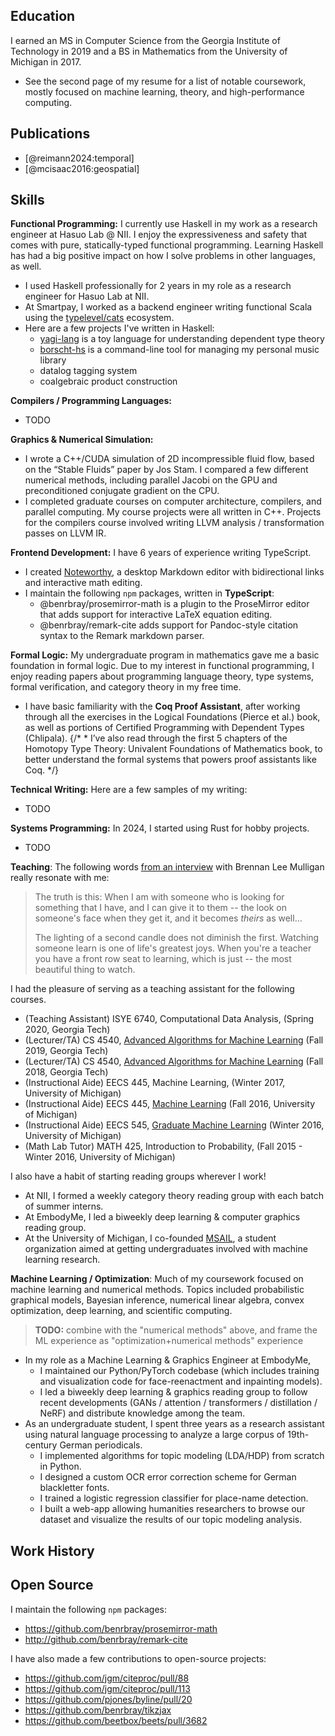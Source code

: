 ## Education

I earned an MS in Computer Science from the Georgia Institute of Technology in 2019 and a BS in Mathematics from the University of Michigan in 2017.

* See the second page of my resume for a list of notable coursework, mostly focused on machine learning, theory, and high-performance computing.

## Publications

* [@reimann2024:temporal]
* [@mcisaac2016:geospatial]

## Skills

**Functional Programming:**  I currently use Haskell in my work as a research
engineer at Hasuo Lab @ NII.  I enjoy the expressiveness and safety that
comes with pure, statically-typed functional programming.  Learning Haskell has had a big positive impact on how I solve problems
in other languages, as well.

* I used Haskell professionally for 2 years in my role as a research engineer for Hasuo Lab at NII.
* At Smartpay, I worked as a backend engineer writing functional Scala using the [typelevel/cats](https://typelevel.org/cats/) ecosystem.
* Here are a few projects I've written in Haskell:
  * [yagi-lang]() is a toy language for understanding dependent type theory
  * [borscht-hs]() is a command-line tool for managing my personal music library
  * datalog tagging system
  * coalgebraic product construction

**Compilers / Programming Languages:** 

* TODO

**Graphics & Numerical Simulation:**

* I wrote a C++/CUDA simulation of 2D incompressible fluid flow, based on the “Stable Fluids” paper by Jos Stam.  I compared a few different numerical methods, including parallel Jacobi on the GPU and preconditioned conjugate gradient on the CPU.
* I completed graduate courses on computer architecture, compilers, and parallel computing.  My course projects were all written in C++.  Projects for the compilers course involved writing LLVM analysis / transformation passes on LLVM IR.

**Frontend Development:** I have 6 years of experience writing TypeScript.

* I created [Noteworthy](https://github.com/benrbray/noteworthy), a desktop Markdown editor with bidirectional links and interactive math editing.
* I maintain the following `npm` packages, written in **TypeScript**:
  * @benrbray/prosemirror-math is a plugin to the ProseMirror editor that adds support for interactive LaTeX equation editing.
  * @benrbray/remark-cite adds support for Pandoc-style citation syntax to the Remark markdown parser.

**Formal Logic:**  My undergraduate program in mathematics gave me a basic foundation in formal logic.  Due to my interest in functional programming, I enjoy reading papers about programming language theory, type systems, formal verification, and category theory in my free time.

* I have basic familiarity with the **Coq Proof Assistant**, after working through all the exercises in the Logical
Foundations (Pierce et al.) book, as well as portions of Certified Programming
with Dependent Types (Chlipala).
{/* * I’ve also read through the first 5 chapters of the Homotopy Type Theory:  Univalent Foundations of Mathematics book, to better understand the formal systems that powers proof assistants like Coq. */}

**Technical Writing:** Here are a few samples of my writing:

* TODO

**Systems Programming:** In 2024, I started using Rust for hobby projects.

* TODO

**Teaching**:  The following words [from an interview](https://youtu.be/F572OcpTcKY?t=582) with Brennan Lee Mulligan really resonate with me:

> The truth is this:  When I am with someone who is looking for something that I have,
> and I can give it to them -- the look on someone's face when they get it, and it becomes
> *theirs* as well...  
>
> The lighting of a second candle does not diminish the first.  Watching someone
> learn is one of life's greatest joys.  When you're a teacher you have a front
> row seat to learning, which is just -- the most beautiful thing to watch.

I had the pleasure of serving as a teaching assistant for the following courses. 

* (Teaching Assistant) ISYE 6740, Computational Data Analysis, (Spring 2020, Georgia Tech)
* (Lecturer/TA) CS 4540, [Advanced Algorithms for Machine Learning](https://cs4540-f19.github.io/) (Fall 2019, Georgia Tech)
* (Lecturer/TA) CS 4540, [Advanced Algorithms for Machine Learning](https://cs4540-f18.github.io/) (Fall 2018, Georgia Tech)
* (Instructional Aide) EECS 445, Machine Learning, (Winter 2017, University of Michigan)
* (Instructional Aide) EECS 445, [Machine Learning](https://eecs445-f16.github.io/) (Fall 2016, University of Michigan)
* (Instructional Aide) EECS 545, [Graduate Machine Learning](https://github.com/thejakeyboy/umich-eecs545-lectures) (Winter 2016, University of Michigan)
* (Math Lab Tutor) MATH 425, Introduction to Probability, (Fall 2015 - Winter 2016, University of Michigan)

I also have a habit of starting reading groups wherever I work!

* At NII, I formed a weekly category theory reading group with each batch of summer interns.
* At EmbodyMe, I led a biweekly deep learning & computer graphics reading group.
* At the University of Michigan, I co-founded [MSAIL](https://msail.github.io/), a student organization aimed at getting undergraduates involved with machine learning research.

**Machine Learning / Optimization**:  Much of my coursework focused on machine learning and numerical methods.  Topics included probabilistic graphical models, Bayesian inference, numerical linear algebra, convex optimization, deep learning, and scientific computing.

> **TODO:** combine with the "numerical methods" above, and frame the ML experience as "optimization+numerical methods" experience

* In my role as a Machine Learning & Graphics Engineer at EmbodyMe, 
  - I maintained our Python/PyTorch codebase (which includes training and visualization code for face-reenactment and inpainting models).
  - I led a biweekly deep learning & graphics reading group to follow recent developments (GANs / attention / transformers / distillation / NeRF) and distribute knowledge among the team.
* As an undergraduate student, I spent three years as a research assistant using natural language processing to analyze a large corpus of 19th-century German periodicals.
  -  I implemented algorithms for topic modeling (LDA/HDP) from scratch in Python.
  - I designed a custom OCR error correction scheme for German blackletter fonts.
  - I trained a logistic regression classifier for place-name detection.
  - I built a web-app allowing humanities researchers to browse our dataset and visualize the results of our topic modeling analysis.

## Work History

## Open Source

I maintain the following `npm` packages:

* https://github.com/benrbray/prosemirror-math
* http://github.com/benrbray/remark-cite

I have also made a few contributions to open-source projects:

* https://github.com/jgm/citeproc/pull/88
* https://github.com/jgm/citeproc/pull/113
* https://github.com/pjones/byline/pull/20
* https://github.com/benrbray/tikzjax
* https://github.com/beetbox/beets/pull/3682